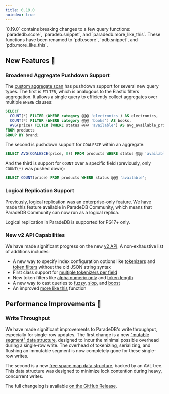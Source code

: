 ```yaml
---
title: 0.19.0
noindex: true
---
```


<Note>
  `0.19.0` contains breaking changes to a few query functions: `paradedb.score`,
  `paradeb.snippet`, and `paradedb.more_like_this`. These functions have been
  renamed to `pdb.score`, `pdb.snippet`, and `pdb.more_like_this`.
</Note>

## New Features 🎉

### Broadened Aggregate Pushdown Support

The [custom aggregate scan](/documentation/aggregates) has pushdown support for several new query types. The first is `FILTER`,
which is analogous to the Elastic filters aggregation. It allows a single query to efficiently collect aggregates over multiple
`WHERE` clauses:

```sql
SELECT
  COUNT(*) FILTER (WHERE category @@@ 'electronics') AS electronics,
  COUNT(*) FILTER (WHERE category @@@ 'books') AS books,
  AVG(price) FILTER (WHERE status @@@ 'available') AS avg_available_price
FROM products
GROUP BY brand;
```

The second is pushdown support for `COALESCE` within an aggregate:

```sql
SELECT AVG(COALESCE(price, 0)) FROM products WHERE status @@@ 'available';
```

And the third is support for `COUNT` over a specific field (previously, only `COUNT(*)` was pushed down):

```sql
SELECT COUNT(price) FROM products WHERE status @@@ 'available';
```

### Logical Replication Support

Previously, logical replication was an enterprise-only feature. We have made this feature available in ParadeDB Community,
which means that ParadeDB Community can now run as a logical replica.

<Note>Logical replication in ParadeDB is supported for PG17+ only.</Note>

### New v2 API Capabilities

We have made significant progress on the new [v2 API](/v2/overview). A non-exhaustive list of additions includes:

- A new way to specify index configuration options like [tokenizers](/v2/tokenizers/overview) and [token filters](/v2/token-filters/overview) without the
  old JSON string syntax
- First class support for [multiple tokenizers per field](/v2/tokenizers/multiple-per-field)
- New token filters like [alpha numeric only](/v2/token-filters/alphanumeric) and [token length](/v2/token-filters/token-length)
- A new way to cast queries to [fuzzy](/v2/full-text/fuzzy), [slop](/v2/full-text/phrase#adding-slop), and [boost](/v2/sorting/boost)
- An improved [more like this](/v2/query-builder/specialized/more-like-this) function

## Performance Improvements 🚀

### Write Throughput

We have made significant improvements to ParadeDB's write throughput, especially for single-row updates. The first change is a new
["mutable segment" data structure](https://github.com/paradedb/paradedb/pull/3203), designed to incur the minimal possible overhead during a single-row write. The overhead of tokenizing,
serializing, and flushing an immutable segment is now completely gone for these single-row writes.

The second is a new [free space map data structure](https://github.com/paradedb/paradedb/pull/3252), backed by an AVL tree. This data structure was designed to minimize lock contention
during heavy, concurrent writes.

The full changelog is available [on the GitHub Release](https://github.com/paradedb/paradedb/releases/tag/v0.19.0).
